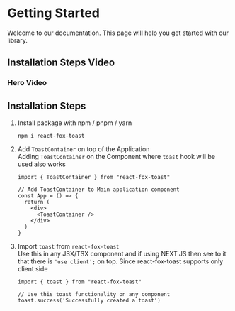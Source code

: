 # Getting Started

Welcome to our documentation. This page will help you get started with our library.

## Installation Steps Video

### Hero Video

## Installation Steps

1. Install package with npm / pnpm / yarn
    ```
    npm i react-fox-toast
    ```
2. Add `ToastContainer` on top of the Application  
   Adding `ToastContainer` on the Component where `toast` hook will be used also works

    ```
    import { ToastContainer } from "react-fox-toast"

    // Add ToastContainer to Main application component
    const App = () => {
      return (
        <div>
          <ToastContainer />
        </div>
      )
    }
    ```

3. Import `toast` from `react-fox-toast`  
   Use this in any JSX/TSX component and if using NEXT.JS then see to it that there is `'use client';` on top. Since react-fox-toast supports only client side

    ```
    import { toast } from "react-fox-toast"

    // Use this toast functionality on any component
    toast.success('Successfully created a toast')
    ```
